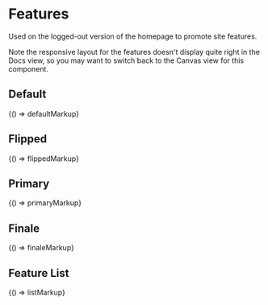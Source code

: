 
<Meta title="Legacy/Components/Features" />

# Features

Used on the logged-out version of the homepage to promote site features.

Note the responsive layout for the features doesn't display quite right in the Docs view, so you may want to switch back to the Canvas view for this component.

## Default

<Canvas>
  <Story name="Default">{() => defaultMarkup}</Story>
</Canvas>

## Flipped

<Canvas>
  <Story name="Flipped">{() => flippedMarkup}</Story>
</Canvas>

## Primary

<Canvas>
  <Story name="Primary">{() => primaryMarkup}</Story>
</Canvas>

## Finale

<Canvas>
  <Story name="Finale">{() => finaleMarkup}</Story>
</Canvas>

## Feature List

<Canvas>
  <Story name="Feature List">{() => listMarkup}</Story>
</Canvas>
